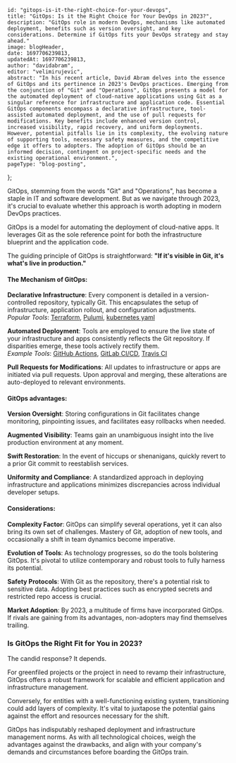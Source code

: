 
    id: "gitops-is-it-the-right-choice-for-your-devops", 
    title: "GitOps: Is it the Right Choice for Your DevOps in 2023?",
    description: "GitOps role in modern DevOps, mechanisms like automated deployment, benefits such as version oversight, and key considerations. Determine if GitOps fits your DevOps strategy and stay ahead."
    image: blogHeader,
    date: 1697706239813,
    updatedAt: 1697706239813,
    author: "davidabram",
    editor: "velimirujevic",
    abstract: "In his recent article, David Abram delves into the essence of GitOps and its pertinence in 2023's DevOps practices. Emerging from the conjunction of "Git" and "Operations", GitOps presents a model for the automated deployment of cloud-native applications using Git as a singular reference for infrastructure and application code. Essential GitOps components encompass a declarative infrastructure, tool-assisted automated deployment, and the use of pull requests for modifications. Key benefits include enhanced version control, increased visibility, rapid recovery, and uniform deployments. However, potential pitfalls lie in its complexity, the evolving nature of supporting tools, necessary safety measures, and the competitive edge it offers to adopters. The adoption of GitOps should be an informed decision, contingent on project-specific needs and the existing operational environment.",
    pageType: "blog-posting",
};

GitOps, stemming from the words "Git" and "Operations", has become a staple in IT and software development. But as we navigate through 2023, it's crucial to evaluate whether this approach is worth adopting in modern DevOps practices.

GitOps is a model for automating the deployment of cloud-native apps. It leverages Git as the sole reference point for both the infrastructure blueprint and the application code.

The guiding principle of GitOps is straightforward: **"If it's visible in Git, it's what's live in production."**
<br />
#### The Mechanism of GitOps:

**Declarative Infrastructure**: Every component is detailed in a version-controlled repository, typically Git. This encapsulates the setup of infrastructure, application rollout, and configuration adjustments.  
   *Popular Tools*: [Terraform](https://www.terraform.io/), [Pulumi](https://www.pulumi.com/), [kubernetes yaml](https://www.pulumi.com/)

**Automated Deployment**: Tools are employed to ensure the live state of your infrastructure and apps consistently reflects the Git repository. If disparities emerge, these tools actively rectify them.  
   *Example Tools*: [GitHub Actions](https://github.com/features/actions), [GitLab CI/CD](https://about.gitlab.com/solutions/continuous-integration/), [Travis CI](https://www.travis-ci.com/)

**Pull Requests for Modifications**: All updates to infrastructure or apps are initiated via pull requests. Upon approval and merging, these alterations are auto-deployed to relevant environments.
<br />
#### GitOps advantages:

**Version Oversight**: Storing configurations in Git facilitates change monitoring, pinpointing issues, and facilitates easy rollbacks when needed.

**Augmented Visibility**: Teams gain an unambiguous insight into the live production environment at any moment.

**Swift Restoration**: In the event of hiccups or shenanigans, quickly revert to a prior Git commit to reestablish services.

**Uniformity and Compliance**: A standardized approach in deploying infrastructure and applications minimizes discrepancies across individual developer setups.
<br />
#### Considerations:

**Complexity Factor**: GitOps can simplify several operations, yet it can also bring its own set of challenges. Mastery of Git, adoption of new tools, and occasionally a shift in team dynamics become imperative.

**Evolution of Tools**: As technology progresses, so do the tools bolstering GitOps. It's pivotal to utilize contemporary and robust tools to fully harness its potential.

**Safety Protocols**: With Git as the repository, there's a potential risk to sensitive data. Adopting best practices such as encrypted secrets and restricted repo access is crucial.

**Market Adoption**: By 2023, a multitude of firms have incorporated GitOps. If rivals are gaining from its advantages, non-adopters may find themselves trailing.

### Is GitOps the Right Fit for You in 2023?

The candid response? It depends.

For greenfiled projects or the project in need to revamp their infrastructure, GitOps offers a robust framework for scalable and efficient application and infrastructure management.

Conversely, for entities with a well-functioning existing system, transitioning could add layers of complexity. It's vital to juxtapose the potential gains against the effort and resources necessary for the shift.

GitOps has indisputably reshaped deployment and infrastructure management norms. As with all technological choices, weigh the advantages against the drawbacks, and align with your company's demands and circumstances before boarding the GitOps train.

